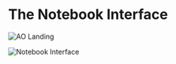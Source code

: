 # The Notebook Interface

![AO Landing](../assets/images/ao-landing.png)

![Notebook Interface](../assets/images/nb-interface.png)